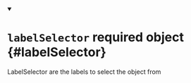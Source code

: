 


<details className="config-field" data-expandable="false" open>
<summary>

# `labelSelector` <span className="config-field-required" data-required="true">required</span> <span className="config-field-type">object</span> <span className="config-field-default"></span> <span className="config-field-enum"></span> {#labelSelector}

LabelSelector are the labels to select the object from

</summary>



</details>
